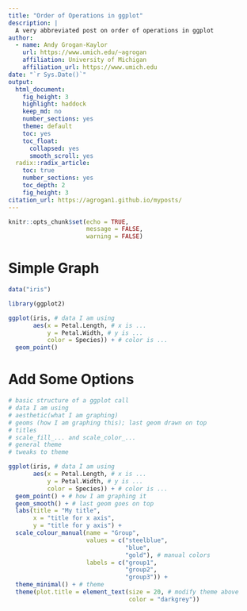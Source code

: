 ```yaml
---
title: "Order of Operations in ggplot"
description: |
  A very abbreviated post on order of operations in ggplot
author:
  - name: Andy Grogan-Kaylor 
    url: https://www.umich.edu/~agrogan
    affiliation: University of Michigan
    affiliation_url: https://www.umich.edu
date: "`r Sys.Date()`"
output:
  html_document:
    fig_height: 3
    highlight: haddock
    keep_md: no
    number_sections: yes
    theme: default
    toc: yes
    toc_float:
      collapsed: yes
      smooth_scroll: yes
  radix::radix_article:
    toc: true
    number_sections: yes
    toc_depth: 2
    fig_height: 3
citation_url: https://agrogan1.github.io/myposts/
---
```


```r

knitr::opts_chunk$set(echo = TRUE,
                      message = FALSE,
                      warning = FALSE)

```

# Simple Graph

```r

data("iris")

library(ggplot2)

ggplot(iris, # data I am using
       aes(x = Petal.Length, # x is ...
           y = Petal.Width, # y is ...
           color = Species)) + # color is ...
  geom_point()

```

# Add Some Options

```r

# basic structure of a ggplot call
# data I am using
# aesthetic(what I am graphing)
# geoms (how I am graphing this); last geom drawn on top
# titles
# scale_fill_... and scale_color_...
# general theme
# tweaks to theme


```

```r

ggplot(iris, # data I am using
       aes(x = Petal.Length, # x is ...
           y = Petal.Width, # y is ...
           color = Species)) + # color is ...
  geom_point() + # how I am graphing it
  geom_smooth() + # last geom goes on top
  labs(title = "My title", 
       x = "title for x axis", 
       y = "title for y axis") + 
  scale_colour_manual(name = "Group",
                      values = c("steelblue", 
                                 "blue",
                                 "gold"), # manual colors 
                      labels = c("group1", 
                                 "group2",
                                 "group3")) +
  theme_minimal() + # theme
  theme(plot.title = element_text(size = 20, # modify theme above
                                  color = "darkgrey"))

```